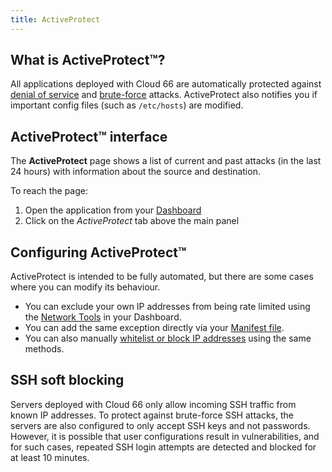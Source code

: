 ```yaml
---
title: ActiveProtect
---
```


## What is ActiveProtect&trade;?

All applications deployed with Cloud 66 are automatically protected against [denial of service](https://en.wikipedia.org/wiki/Denial-of-service_attack) and [brute-force](https://en.wikipedia.org/wiki/Brute-force_attack) attacks. ActiveProtect also notifies you if important config files (such as `/etc/hosts`) are modified.

## ActiveProtect&trade; interface

The **ActiveProtect** page shows a list of current and past attacks (in the last 24 hours) with information about the source and destination.

To reach the page:

1. Open the application from your [Dashboard](https://app.cloud66.com/dashboard)
2. Click on the *ActiveProtect* tab above the main panel

## Configuring ActiveProtect&trade;

ActiveProtect is intended to be fully automated, but there are some cases where you can modify its behaviour.

* You can exclude your own IP addresses from being rate limited using the [Network Tools](/:product/:version?/networking/network-configuration#application-surge-protection) in your Dashboard.
* You can add the same exception directly via your [Manifest file](/:product/:version?/manifest/building-a-manifest-file).
* You can also manually [whitelist or block IP addresses](/:product/:version?/networking/ip-filtering#allowing-traffic-whitelisting) using the same methods. 

## SSH soft blocking

Servers deployed with Cloud 66 only allow incoming SSH traffic from known IP addresses. To protect against brute-force SSH attacks, the servers are also configured to only accept SSH keys and not passwords. However, it is possible that user configurations result in vulnerabilities, and for such cases, repeated SSH login attempts are detected and blocked for at least 10 minutes.